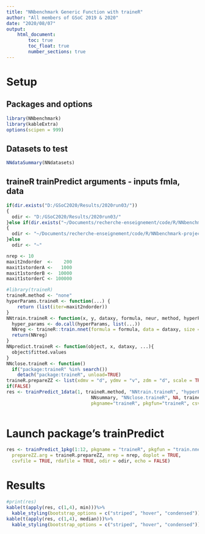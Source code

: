 ```yaml
---
title: "NNbenchmark Generic Function with traineR"
author: "All members of GSoC 2019 & 2020"
date: "2020/08/07"
output:
    html_document:
        toc: true
        toc_float: true
        number_sections: true
---
```


# Setup 

## Packages and options
```r
library(NNbenchmark)
library(kableExtra)
options(scipen = 999)
```

## Datasets to test
```r
NNdataSummary(NNdatasets)
```


## traineR trainPredict arguments - inputs fmla, data
```r
if(dir.exists("D:/GSoC2020/Results/2020run03/"))
{  
  odir <- "D:/GSoC2020/Results/2020run03/"
}else if(dir.exists("~/Documents/recherche-enseignement/code/R/NNbenchmark-project/NNtempresult/"))
{  
  odir <- "~/Documents/recherche-enseignement/code/R/NNbenchmark-project/NNtempresult/"
}else
  odir <- "~"

nrep <- 10
maxit2ndorder  <-    200
maxit1storderA <-   1000
maxit1storderB <-  10000
maxit1storderC <- 100000

#library(traineR)
traineR.method <- "none"
hyperParams.traineR <- function(...) {
    return (list(iter=maxit2ndorder))
}
NNtrain.traineR <- function(x, y, dataxy, formula, neur, method, hyperParams, ...) {
  hyper_params <- do.call(hyperParams, list(...))
  NNreg <- traineR::train.nnet(formula = formula, data = dataxy, size = neur, maxit = hyper_params$iter, linout = TRUE)
  return(NNreg)
}
NNpredict.traineR <- function(object, x, dataxy, ...){
  object$fitted.values 
}
NNclose.traineR <- function()
  if("package:traineR" %in% search())
    detach("package:traineR", unload=TRUE)
traineR.prepareZZ <- list(xdmv = "d", ydmv = "v", zdm = "d", scale = TRUE)
if(FALSE)
res <- trainPredict_1data(1, traineR.method, "NNtrain.traineR", "hyperParams.traineR", "NNpredict.traineR", 
                               NNsummary, "NNclose.traineR", NA, traineR.prepareZZ, nrep=5, echo=TRUE, doplot=FALSE,
                               pkgname="traineR", pkgfun="traineR", csvfile=TRUE, rdafile=TRUE, odir=odir)
    
```


# Launch package's trainPredict

```r
res <- trainPredict_1pkg(1:12, pkgname = "traineR", pkgfun = "train.nnet", traineR.method,
  prepareZZ.arg = traineR.prepareZZ, nrep = nrep, doplot = TRUE,
  csvfile = TRUE, rdafile = TRUE, odir = odir, echo = FALSE)

```

# Results

```r
#print(res)
kable(t(apply(res, c(1,4), min)))%>%
  kable_styling(bootstrap_options = c("striped", "hover", "condensed"))
kable(t(apply(res, c(1,4), median)))%>%
  kable_styling(bootstrap_options = c("striped", "hover", "condensed"))
```
